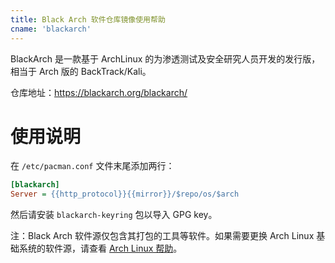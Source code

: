 ```yaml
---
title: Black Arch 软件仓库镜像使用帮助
cname: 'blackarch'
---
```


BlackArch 是一款基于 ArchLinux 的为渗透测试及安全研究人员开发的发行版，相当于 Arch 版的 BackTrack/Kali。

仓库地址：https://blackarch.org/blackarch/

使用说明
========

在 `/etc/pacman.conf` 文件末尾添加两行：

<CodeBlock>

```ini
[blackarch]
Server = {{http_protocol}}{{mirror}}/$repo/os/$arch
```

</CodeBlock>

然后请安装 ``blackarch-keyring`` 包以导入 GPG key。

注：Black Arch 软件源仅包含其打包的工具等软件。如果需要更换 Arch Linux 基础系统的软件源，请查看 [Arch Linux 帮助](/archlinux/)。
